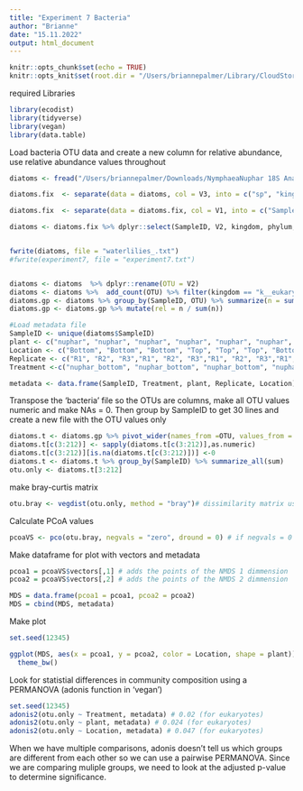 ```yaml
---
title: "Experiment 7 Bacteria"
author: "Brianne"
date: "15.11.2022"
output: html_document
---
```


```r
knitr::opts_chunk$set(echo = TRUE)
knitr::opts_knit$set(root.dir = "/Users/briannepalmer/Library/CloudStorage/OneDrive-Personal/Leaf Fossilization Experiment 7/Experiment 7")
```

required Libraries

```r
library(ecodist)
library(tidyverse)
library(vegan)
library(data.table)
```

Load bacteria OTU data and create a new column for relative abundance, use relative abundance values throughout

```r
diatoms <- fread("/Users/briannepalmer/Downloads/NymphaeaNuphar 18S Analysis MrDNA/analysisfiles/100722BP1SSU-zotus.fa.mapping.txt")

diatoms.fix  <- separate(data = diatoms, col = V3, into = c("sp", "kingdom", "phylum", "class", "order", "family", "genus", "species", "superkingdom", "subphylum"), sep = ";")

diatoms.fix  <- separate(data = diatoms.fix, col = V1, into = c("SampleID", "n1", "n2", "n3", "n4", "n5", "n6", "n7", "n8", "n9", "n10"), sep = ":")

diatoms <- diatoms.fix %>% dplyr::select(SampleID, V2, kingdom, phylum, class, order, family, genus)


fwrite(diatoms, file = "waterlilies_.txt")
#fwrite(experiment7, file = "experiment7.txt")


diatoms <- diatoms  %>% dplyr::rename(OTU = V2)
diatoms <- diatoms %>%  add_count(OTU) %>% filter(kingdom == "k__eukaryota")
diatoms.gp <- diatoms %>% group_by(SampleID, OTU) %>% summarize(n = sum(n))  
diatoms.gp <- diatoms.gp %>% mutate(rel = n / sum(n)) 

#Load metadata file
SampleID <- unique(diatoms$SampleID)
plant <- c("nuphar", "nuphar", "nuphar", "nuphar", "nuphar", "nuphar", "nymphaea", "nymphaea", "nymphaea", "nymphaea", "nymphaea", "nymphaea")
Location <- c("Bottom", "Bottom", "Bottom", "Top", "Top", "Top", "Bottom", "Bottom", "Bottom", "Top", "Top", "Top")
Replicate <- c("R1", "R2", "R3","R1", "R2", "R3","R1", "R2", "R3","R1", "R2", "R3")
Treatment <-c("nuphar_bottom", "nuphar_bottom", "nuphar_bottom", "nuphar_top", "nuphar_top", "nuphar_top", "nymphaea_bottom", "nymphaea_bottom", "nymphaea_bottom", "nymphaea_top", "nymphaea_top", "nymphaea_top")

metadata <- data.frame(SampleID, Treatment, plant, Replicate, Location)

```

Transpose the 'bacteria' file so the OTUs are columns, make all OTU values numeric and make NAs = 0. Then group by SampleID to get 30 lines and create a new file with the OTU values only

```r
diatoms.t <- diatoms.gp %>% pivot_wider(names_from =OTU, values_from = rel)
diatoms.t[c(3:212)] <- sapply(diatoms.t[c(3:212)],as.numeric)
diatoms.t[c(3:212)][is.na(diatoms.t[c(3:212)])] <-0
diatoms.t <- diatoms.t %>% group_by(SampleID) %>% summarize_all(sum)
otu.only <- diatoms.t[3:212]
```

make bray-curtis matrix

```r
otu.bray <- vegdist(otu.only, method = "bray")# dissimilarity matrix using bray-curtis distance indices
```

Calculate PCoA values

```r
pcoaVS <- pco(otu.bray, negvals = "zero", dround = 0) # if negvals = 0 sets all negative eigenvalues to zero
```

Make dataframe for plot with vectors and metadata

```r
pcoa1 = pcoaVS$vectors[,1] # adds the points of the NMDS 1 dimmension
pcoa2 = pcoaVS$vectors[,2] # adds the points of the NMDS 2 dimmension

MDS = data.frame(pcoa1 = pcoa1, pcoa2 = pcoa2)
MDS = cbind(MDS, metadata)

```

Make plot

```r
set.seed(12345)

ggplot(MDS, aes(x = pcoa1, y = pcoa2, color = Location, shape = plant)) + geom_point(size =3) + 
  theme_bw()
```

Look for statistial differences in community composition using a PERMANOVA (adonis function in 'vegan')

```r
set.seed(12345)
adonis2(otu.only ~ Treatment, metadata) # 0.02 (for eukaryotes)
adonis2(otu.only ~ plant, metadata) # 0.024 (for eukaryotes)
adonis2(otu.only ~ Location, metadata) # 0.047 (for eukaryotes)

```

When we have multiple comparisons, adonis doesn't tell us which groups are different from each other so we can use a pairwise PERMANOVA. Since we are comparing muliple groups, we need to look at the adjusted p-value to determine significance.

